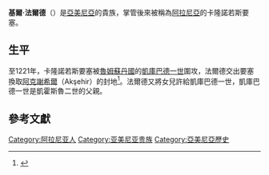 '''基爾·法爾德'''（{{lang-en|Kir Fard}}）是[[西利西亞亞美尼亞王國|亞美尼亞]]的貴族，掌管後來被稱為[[阿拉尼亞|阿拉尼亞]]的卡隆諾若斯要塞。

==生平==
至1221年，卡隆諾若斯要塞被[[魯姆蘇丹國|魯姆蘇丹國]]的[[凱庫巴德一世|凱庫巴德一世]]圍攻，法爾德交出要塞換取[[阿克謝希爾|阿克謝希爾]]（Akşehir）的封地<ref>{{cite book | language = tr | title = ''Uluslararası sanat tarihi sempozyumu: bildiriler : Prof.Dr.Gönül Öney'e armaǧan, 10-13 Ekim 2001'' | date = 2002年  | publisher = Ege Üniversitesi Edebiyat Fakültesi Sanat Tarihi Bölümü | pages = 第139頁 }}</ref>。法爾德又將女兒許給凱庫巴德一世，凱庫巴德一世是凱霍斯魯二世的父親。

==參考文獻==
<div class="references-small">
<references />
</div>

{{DEFAULTSORT:fard, Kir}}
[[Category:阿拉尼亚人|Category:阿拉尼亚人]]
[[Category:亚美尼亚贵族|Category:亚美尼亚贵族]]
[[Category:亞美尼亞歷史|Category:亞美尼亞歷史]]